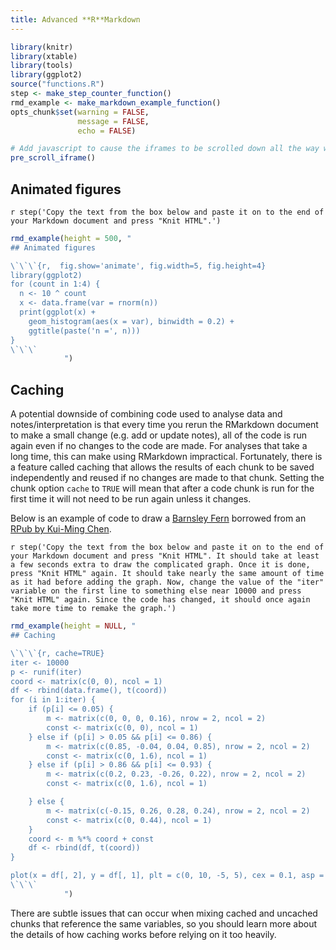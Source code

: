 ```yaml
---
title: Advanced **R**Markdown
---
```


```r
library(knitr)
library(xtable)
library(tools)
library(ggplot2)
source("functions.R")
step <- make_step_counter_function()
rmd_example <- make_markdown_example_function()
opts_chunk$set(warning = FALSE,
               message = FALSE,
               echo = FALSE)

```

```r
# Add javascript to cause the iframes to be scrolled down all the way when the page loads. 
pre_scroll_iframe()
```

## Animated figures

`r step('Copy the text from the box below and paste it on to the end of your Markdown document and press "Knit HTML".')`

```r
rmd_example(height = 500, "
## Animated figures

\`\`\`{r,  fig.show='animate', fig.width=5, fig.height=4}
library(ggplot2)
for (count in 1:4) {
  n <- 10 ^ count
  x <- data.frame(var = rnorm(n))
  print(ggplot(x) +
    geom_histogram(aes(x = var), binwidth = 0.2) +
    ggtitle(paste('n =', n)))
}
\`\`\`
            ")

```


## Caching

A potential downside of combining code used to analyse data and notes/interpretation is that every time you rerun the RMarkdown document to make a small change (e.g. add or update notes), all of the code is run again even if no changes to the code are made.
For analyses that take a long time, this can make using RMarkdown impractical.
Fortunately, there is a feature called caching that allows the results of each chunk to be saved independently and reused if no changes are made to that chunk.
Setting the chunk option `cache` to `TRUE` will mean that after a code chunk is run for the first time it will not need to be run again unless it changes.

Below is an example of code to draw a [Barnsley Fern](https://en.wikipedia.org/wiki/Barnsley_fern) borrowed from an [RPub by Kui-Ming Chen](https://rpubs.com/BenChen/fern_fractal).

`r step('Copy the text from the box below and paste it on to the end of your Markdown document and press "Knit HTML". It should take at least a few seconds extra to draw the complicated graph. Once it is done, press "Knit HTML" again. It should take nearly the same amount of time as it had before adding the graph. Now, change the value of the "iter" variable on the first line to something else near 10000 and press "Knit HTML" again. Since the code has changed, it should once again take more time to remake the graph.')` 

```r
rmd_example(height = NULL, "
## Caching

\`\`\`{r, cache=TRUE}
iter <- 10000
p <- runif(iter)
coord <- matrix(c(0, 0), ncol = 1)
df <- rbind(data.frame(), t(coord))
for (i in 1:iter) {
    if (p[i] <= 0.05) {
        m <- matrix(c(0, 0, 0, 0.16), nrow = 2, ncol = 2)
        const <- matrix(c(0, 0), ncol = 1)
    } else if (p[i] > 0.05 && p[i] <= 0.86) {
        m <- matrix(c(0.85, -0.04, 0.04, 0.85), nrow = 2, ncol = 2)
        const <- matrix(c(0, 1.6), ncol = 1)
    } else if (p[i] > 0.86 && p[i] <= 0.93) {
        m <- matrix(c(0.2, 0.23, -0.26, 0.22), nrow = 2, ncol = 2)
        const <- matrix(c(0, 1.6), ncol = 1)

    } else {
        m <- matrix(c(-0.15, 0.26, 0.28, 0.24), nrow = 2, ncol = 2)
        const <- matrix(c(0, 0.44), ncol = 1)
    }
    coord <- m %*% coord + const
    df <- rbind(df, t(coord))
}

plot(x = df[, 2], y = df[, 1], plt = c(0, 10, -5, 5), cex = 0.1, asp = 1)
\`\`\`
            ")
```

There are subtle issues that can occur when mixing cached and uncached chunks that reference the same variables, so you should learn more about the details of how caching works before relying on it too heavily.

